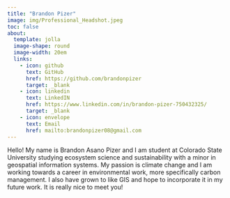```yaml
---
title: "Brandon Pizer"
image: img/Professional_Headshot.jpeg
toc: false
about:
  template: jolla
  image-shape: round
  image-width: 20em
  links: 
    - icon: github
      text: GitHub
      href: https://github.com/brandonpizer
      target: _blank
    - icon: linkedin
      text: LinkedIN
      href: https://www.linkedin.com/in/brandon-pizer-750432325/
      target: _blank
    - icon: envelope
      text: Email
      href: mailto:brandonpizer08@gmail.com
---
```


Hello! My name is Brandon Asano Pizer and I am student at Colorado State University studying ecosystem science and sustainability with a minor in geospatial information systems. My passion is climate change and I am working towards a career in environmental work, more specifically carbon management. I also have grown to like GIS and hope to incorporate it in my future work. It is really nice to meet you!

```{}
```
